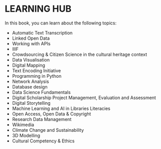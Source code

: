 # LEARNING HUB {.unnumbered}

In this book, you can learn about the following topics:

- Automatic Text Transcription
- Linked Open Data
- Working with APIs
- IIIF
- Crowdsourcing & Citizen Science in the cultural heritage context
- Data Visualisation
- Digital Mapping
- Text Encoding Initiative
- Programming in Python
- Network Analysis
- Database design
- Data Science Fundamentals
- Digital Scholarship Project Management, Evaluation and Assessment
- Digital Storytelling
- Machine Learning and AI in Libraries Literacies
- Open Access, Open Data & Copyright
- Research Data Management
- Wikimedia
- Climate Change and Sustainability
- 3D Modelling
- Cultural Competency & Ethics
